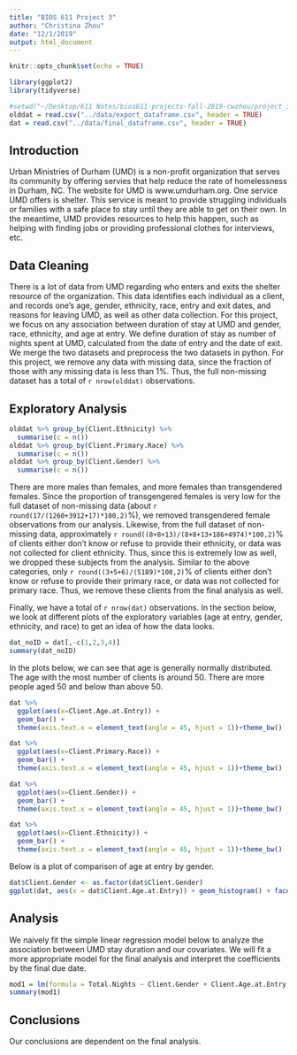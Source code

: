 ```yaml
---
title: "BIOS 611 Project 3"
author: "Christina Zhou"
date: "12/1/2019"
output: html_document
---
```


```r
knitr::opts_chunk$set(echo = TRUE)

library(ggplot2)
library(tidyverse)

#setwd("~/Desktop/611 Notes/bios611-projects-fall-2019-cwzhou/project_3")
olddat = read.csv("../data/export_dataframe.csv", header = TRUE)
dat = read.csv("../data/final_dataframe.csv", header = TRUE)
```

## Introduction

Urban Ministries of Durham (UMD) is a non-profit organization that serves its community by offering servies that help reduce the rate of homelessness in Durham, NC. The website for UMD is www.umdurham.org. One service UMD offers is shelter. This service is meant to provide struggling individuals or families with a safe place to stay until they are able to get on their own. In the meantime, UMD provides resources to help this happen, such as helping with finding jobs or providing professional clothes for interviews, etc.

## Data Cleaning

There is a lot of data from UMD regarding who enters and exits the shelter resource of the organization. This data identifies each individual as a client, and records one's age, gender, ethnicity, race, entry and exit dates, and reasons for leaving UMD, as well as other data collection. For this project, we focus on any association between duration of stay at UMD and gender, race, ethnicity, and age at entry. We define duration of stay as number of nights spent at UMD, calculated from the date of entry and the date of exit. We merge the two datasets and preprocess the two datasets in python. For this project, we remove any data with missing data, since the fraction of those with any missing data is less than 1%. Thus, the full non-missing dataset has a total of `r nrow(olddat)` observations.

## Exploratory Analysis

```r
olddat %>% group_by(Client.Ethnicity) %>%
  summarise(c = n())
olddat %>% group_by(Client.Primary.Race) %>%
  summarise(c = n())
olddat %>% group_by(Client.Gender) %>%
  summarise(c = n())
```
There are more males than females, and more females than transgendered females. Since the proportion of transgengered females is very low for the full dataset of non-missing data (about `r round(17/(1260+3912+17)*100,2)`%), we removed transgendered female observations from our analysis. Likewise, from the full dataset of non-missing data, approximately `r round((8+8+13)/(8+8+13+186+4974)*100,2)`% of clients either don't know or refuse to provide their ethnicity, or data was not collected for client ethnicity. Thus, since this is extremely low as well, we dropped these subjects from the analysis. Similar to the above categories, only `r round((3+5+6)/(5189)*100,2)`% of clients either don't know or refuse to provide their primary race, or data was not collected for primary race. Thus, we remove these clients from the final analysis as well.

Finally, we have a total of `r nrow(dat)` observations. In the section below, we look at different plots of the exploratory variables (age at entry, gender, ethnicity, and race) to get an idea of how the data looks.
```r
dat_noID = dat[,-c(1,2,3,4)]
summary(dat_noID)
```
In the plots below, we can see that age is generally normally distributed. The age with the most number of clients is around 50. There are more people aged 50 and below than above 50.


```r
dat %>%
  ggplot(aes(x=Client.Age.at.Entry)) +
  geom_bar() +
  theme(axis.text.x = element_text(angle = 45, hjust = 1))+theme_bw()

dat %>%
  ggplot(aes(x=Client.Primary.Race)) +
  geom_bar() +
  theme(axis.text.x = element_text(angle = 45, hjust = 1))+theme_bw()

dat %>%
  ggplot(aes(x=Client.Gender)) +
  geom_bar() +
  theme(axis.text.x = element_text(angle = 45, hjust = 1))+theme_bw()

dat %>%
  ggplot(aes(x=Client.Ethnicity)) +
  geom_bar() +
  theme(axis.text.x = element_text(angle = 45, hjust = 1))+theme_bw()

```

Below is a plot of comparison of age at entry by gender.

```r
dat$Client.Gender <- as.factor(dat$Client.Gender)
ggplot(dat, aes(x = dat$Client.Age.at.Entry)) + geom_histogram() + facet_wrap(~Client.Gender)
```

## Analysis

We naively fit the simple linear regression model below to analyze the association between UMD stay duration and our covariates. We will fit a more appropriate model for the final analysis and interpret the coefficients by the final due date.

```r
mod1 = lm(formula = Total.Nights ~ Client.Gender + Client.Age.at.Entry + Client.Ethnicity + Client.Primary.Race, data = dat)
summary(mod1)
```

## Conclusions

Our conclusions are dependent on the final analysis.